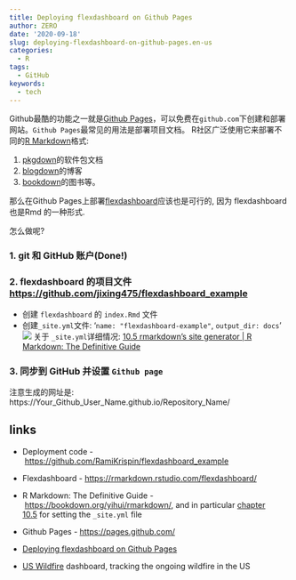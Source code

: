 ```yaml
---
title: Deploying flexdashboard on Github Pages
author: ZERO
date: '2020-09-18'
slug: deploying-flexdashboard-on-github-pages.en-us
categories:
  - R
tags:
  - GitHub
keywords:
  - tech
---
```


<!--more-->
Github最酷的功能之一就是[Github Pages](https://pages.github.com/)，可以免费在`github.com`下创建和部署网站。` Github Pages`最常见的用法是部署项目文档。 R社区广泛使用它来部署不同的[R Markdown](https://rmarkdown.rstudio.com/)格式:

1. [pkgdown](https://pkgdown.r-lib.org/)的软件包文档
2. [blogdown](https://bookdown.org/yihui/blogdown/)的博客
3. [bookdown](https://bookdown.org/)的图书等。

那么在Github Pages上部署[flexdashboard](https://rmarkdown.rstudio.com/flexdashboard/)应该也是可行的, 因为 flexdashboard 也是Rmd 的一种形式.

怎么做呢?


### 1. git 和 GitHub 账户(Done!)
### 2. flexdashboard 的项目文件[https://github.com/jixing475/flexdashboard_example](https://github.com/RamiKrispin/flexdashboard_example)

  + 创建 `flexdashboard` 的 `index.Rmd` 文件
  + 创建`_site.yml`文件: '`name: "flexdashboard-example"`, `output_dir: docs`'
![](https://tva1.sinaimg.cn/large/007S8ZIlgy1giuk2kjlm8j30ku06s3zn.jpg)
关于 `_site.yml`详细情况: [10.5 rmarkdown’s site generator | R Markdown: The Definitive Guide](https://bookdown.org/yihui/rmarkdown/rmarkdown-site.html)

### 3. 同步到 GitHub 并设置 `Github page`

注意生成的网址是: https://Your_Github_User_Name.github.io/Repository_Name/

## links

  * Deployment code - [https://github.com/RamiKrispin/flexdashboard_example](https://github.com/RamiKrispin/flexdashboard_example)
  * Flexdashboard - [https://rmarkdown.rstudio.com/flexdashboard/](https://rmarkdown.rstudio.com/flexdashboard/)
  * R Markdown: The Definitive Guide - [https://bookdown.org/yihui/rmarkdown/](https://bookdown.org/yihui/rmarkdown/), and in particular [chapter 10.5](https://bookdown.org/yihui/rmarkdown/rmarkdown-site.html) for setting the `_site.yml` file
  * Github Pages - [https://pages.github.com/](https://pages.github.com/)
  * [Deploying flexdashboard on Github Pages](https://ramikrispin.github.io/2020/09/deploying-flexdashboard-on-github-pages/)

















  * [US Wildfire](https://ramikrispin.github.io/uswildfire/) dashboard, tracking the ongoing wildfire in the US
